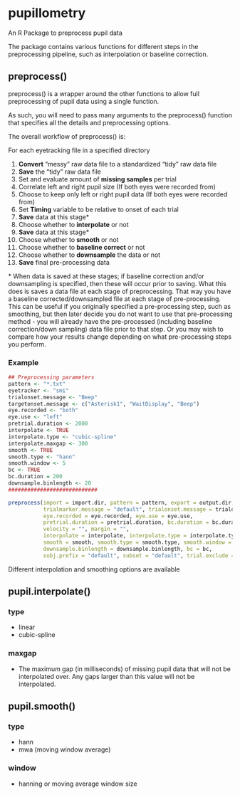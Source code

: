 # pupillometry
An R Package to preprocess pupil data

The package contains various functions for different steps in the preprocessing pipeline, such as interpolation or baseline correction.

## preprocess()

preprocess() is a wrapper around the other functions to allow full preprocessing of pupil data using a single function.

As such, you will need to pass many arguments to the preprocess() function that specifies all the details and preprocessing options.

The overall workflow of preprocess() is:

For each eyetracking file in a specified directory

1. **Convert** "messy" raw data file to a standardized "tidy" raw data file
2. **Save** the "tidy" raw data file
3. Set and evaluate amount of **missing samples** per trial
4. Correlate left and right pupil size (If both eyes were recorded from)
5. Choose to keep only left or right pupil data (If both eyes were recorded from)
6. Set **Timing** variable to be relative to onset of each trial
7. **Save** data at this stage*
8. Choose whether to **interpolate** or not
9. **Save** data at this stage*
10. Choose whether to **smooth** or not
11. Choose whether to **baseline correct** or not
12. Choose whether to **downsample** the data or not
13. **Save** final pre-processing data

\* When data is saved at these stages; if baseline correction and/or downsampling is specified, then these will occur prior to saving. What this does is saves a data file at each stage of preprocessing. That way you have a baseline corrected/downsampled file at each stage of pre-processing. This can be useful if you originally specified a pre-processing step, such as smoothing, but then later decide you do not want to use that pre-processing method - you will already have the pre-processed (including baseline correction/down sampling) data file prior to that step. Or you may wish to compare how your results change depending on what pre-processing steps you perform.

### Example
```r
## Preprocessing parameters
pattern <- "*.txt"
eyetracker <- "smi"
trialonset.message <- "Beep"
targetonset.message <- c("Asterisk1", "WaitDisplay", "Beep")
eye.recorded <- "both"
eye.use <- "left"
pretrial.duration <- 2000
interpolate <- TRUE
interpolate.type <- "cubic-spline"
interpolate.maxgap <- 300
smooth <- TRUE
smooth.type <- "hann"
smooth.window <- 5
bc <- TRUE
bc.duration = 200
downsample.binlength <- 20
############################

preprocess(import = import.dir, pattern = pattern, export = output.dir, taskname = task, eyetracker = eyetracker, 
           trialmarker.message = "default", trialonset.message = trialonset.message, targetonset.message = targetonset.message,
           eye.recorded = eye.recorded, eye.use = eye.use,
           pretrial.duration = pretrial.duration, bc.duration = bc.duration,
           velocity = "", margin = "",
           interpolate = interpolate, interpolate.type = interpolate.type, interpolate.maxgap = interpolate.maxgap,
           smooth = smooth, smooth.type = smooth.type, smooth.window = smooth.window,
           downsample.binlength = downsample.binlength, bc = bc,
           subj.prefix = "default", subset = "default", trial.exclude = c())
```

Different interpolation and smoothing options are available

## pupil.interpolate()

### type

* linear
* cubic-spline

### maxgap

* The maximum gap (in milliseconds) of missing pupil data that will not be interpolated over. Any gaps larger than this value will not be interpolated.

## pupil.smooth()

### type

* hann
* mwa (moving window average)

### window

* hanning or moving average window size


